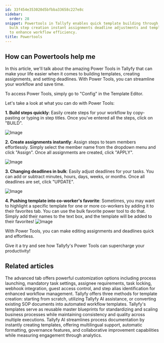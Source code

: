 ```yaml
---
id: 33f454e353020d5bfbba33658c227e8c
sidebar:
  order: 28
snippet: Powertools in Tallyfy enables quick template building through features like
  bulk step creation instant assignments deadline adjustments and template favoriting
  to enhance workflow efficiency.
title: Powertools
---
```


## How can Powertools help me

In this article, we'll talk about the amazing Power Tools in Tallyfy that can make your life easier when it comes to building templates, creating assignments, and setting deadlines. With Power Tools, you can streamline your workflow and save time.

To access Power Tools, simply go to "Config" in the Template Editor.

Let's take a look at what you can do with Power Tools:

**1. Build steps quickly**: Easily create steps for your workflow by copy-pasting or typing in step titles. Once you've entered all the steps, click on "BUILD".

![Image](https://screenshots.tallyfy.com/tallyfy%2Fpro%2Fdesktop-light-click-powertools-create-steps.png)

**2. Create assignments instantly**: Assign steps to team members effortlessly. Simply select the member name from the dropdown menu and click "Assign". Once all assignments are created, click "APPLY".

![Image](https://screenshots.tallyfy.com/tallyfy%2Fpro%2Fdesktop-light-click-powertools-assign.png)

**3. Changing deadlines in bulk**: Easily adjust deadlines for your tasks. You can add or subtract minutes, hours, days, weeks, or months. Once all deadlines are set, click "UPDATE".

![Image](https://screenshots.tallyfy.com/tallyfy%2Fpro%2Fdesktop-light-click-powertools-deadlines.png)

**4. Pushing template into co-worker's favorite**: Sometimes, you may want to highlight a specific template for one or more co-workers by adding it to their favorites tab. You can use the bulk favorite power tool to do that. Simply add their names to the text box, and the template will be added to their favorites!
![Image](https://screenshots.tallyfy.com/tallyfy%2Fpro%2Fdesktop-light-click-powertools-favorite.png)


With Power Tools, you can make editing assignments and deadlines quick and effortless.

Give it a try and see how Tallyfy's Power Tools can supercharge your productivity!


## Related articles
<CardGrid>
<LinkTitleCard header="<b>Tasks > Advanced tab</b>" href="/products/pro/tracking-and-tasks/tasks/how-can-i-utilize-tallyfys-advanced-tab-features/" > The advanced tab offers powerful customization options including process launching, mandatory task settings, assignee requirements, task locking, webhook integration, guest access control, and step alias identification for enhanced workflow management. </LinkTitleCard>
<LinkTitleCard header="<b>Templates > Create a template</b>" href="/products/pro/documenting/templates/create-template/" > Tallyfy offers three methods for template creation: starting from scratch, utilizing Tallyfy AI assistance, or converting existing SOP documents into automated workflow templates. </LinkTitleCard>
<LinkTitleCard header="<b>Documenting > Templates</b>" href="/products/pro/documenting/templates/" > Tallyfy's templates serve as reusable master blueprints for standardizing and scaling business processes while maintaining consistency and quality across multiple executions. </LinkTitleCard>
<LinkTitleCard header="<b>Features > Explain it once</b>" href="/products/pro/tutorials/features/explain-it-once/" > Tallyfy AI streamlines process documentation by instantly creating templates, offering multilingual support, automatic formatting, governance features, and collaborative improvement capabilities while measuring engagement through analytics. </LinkTitleCard>
</CardGrid>